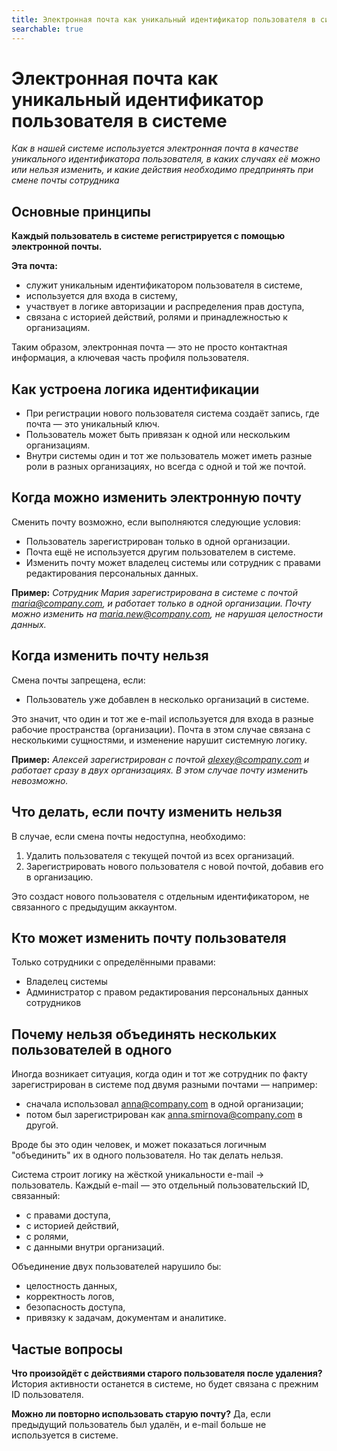 ```yaml
---
title: Электронная почта как уникальный идентификатор пользователя в системе
searchable: true
---
```


# Электронная почта как уникальный идентификатор пользователя в системе

*Как в нашей системе используется электронная почта в качестве уникального идентификатора пользователя, в каких случаях её можно или нельзя изменить, и какие действия необходимо предпринять при смене почты сотрудника*

## Основные принципы

**Каждый пользователь в системе регистрируется с помощью электронной почты.**

**Эта почта:**

* служит уникальным идентификатором пользователя в системе,
* используется для входа в систему,
* участвует в логике авторизации и распределения прав доступа,
* связана с историей действий, ролями и принадлежностью к организациям.

Таким образом, электронная почта — это не просто контактная информация, а ключевая часть профиля пользователя.

## Как устроена логика идентификации

* При регистрации нового пользователя система создаёт запись, где почта — это уникальный ключ.
* Пользователь может быть привязан к одной или нескольким организациям.
* Внутри системы один и тот же пользователь может иметь разные роли в разных организациях, но всегда с одной и той же почтой.

## Когда можно изменить электронную почту

Сменить почту возможно, если выполняются следующие условия:

* Пользователь зарегистрирован только в одной организации.
* Почта ещё не используется другим пользователем в системе.
* Изменить почту может владелец системы или сотрудник с правами редактирования персональных данных.

**Пример:**
*Сотрудник Мария зарегистрирована в системе с почтой maria@company.com, и работает только в одной организации. Почту можно изменить на maria.new@company.com, не нарушая целостности данных.*

## Когда изменить почту нельзя

Смена почты запрещена, если:

* Пользователь уже добавлен в несколько организаций в системе.

Это значит, что один и тот же e-mail используется для входа в разные рабочие пространства (организации).
Почта в этом случае связана с несколькими сущностями, и изменение нарушит системную логику.

**Пример:**
*Алексей зарегистрирован с почтой alexey@company.com и работает сразу в двух организациях. В этом случае почту изменить невозможно.*

## Что делать, если почту изменить нельзя

В случае, если смена почты недоступна, необходимо:

1. Удалить пользователя с текущей почтой из всех организаций.
2. Зарегистрировать нового пользователя с новой почтой, добавив его в организацию.

Это создаст нового пользователя с отдельным идентификатором, не связанного с предыдущим аккаунтом.

## Кто может изменить почту пользователя

Только сотрудники с определёнными правами:

* Владелец системы
* Администратор с правом редактирования персональных данных сотрудников

## Почему нельзя объединять нескольких пользователей в одного

Иногда возникает ситуация, когда один и тот же сотрудник по факту зарегистрирован в системе под двумя разными почтами — например:

* сначала использовал anna@company.com в одной организации;
* потом был зарегистрирован как anna.smirnova@company.com в другой.

Вроде бы это один человек, и может показаться логичным "объединить" их в одного пользователя.
Но так делать нельзя.

Система строит логику на жёсткой уникальности e-mail → пользователь.
Каждый e-mail — это отдельный пользовательский ID, связанный:

* с правами доступа,
* с историей действий,
* с ролями,
* с данными внутри организаций.

Объединение двух пользователей нарушило бы:

* целостность данных,
* корректность логов,
* безопасность доступа,
* привязку к задачам, документам и аналитике.

## Частые вопросы

**Что произойдёт с действиями старого пользователя после удаления?**
История активности останется в системе, но будет связана с прежним ID пользователя.

**Можно ли повторно использовать старую почту?**
Да, если предыдущий пользователь был удалён, и e-mail больше не используется в системе. 